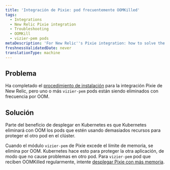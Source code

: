 ```yaml
---
title: 'Integración de Pixie: pod frecuentemente OOMKilled'
tags:
  - Integrations
  - New Relic Pixie integration
  - Troubleshooting
  - OOMKill
  - vizier-pem pods
metaDescription: 'For New Relic''s Pixie integration: how to solve the problem of vizier-pem pods being OOMKilled.'
freshnessValidatedDate: never
translationType: machine
---
```


## Problema

Ha completado el [procedimiento de instalación](/docs/kubernetes-pixie/auto-telemetry-pixie/install-auto-telemetry-pixie) para la integración Pixie de New Relic, pero uno o más `vizier-pem` pods están siendo eliminados con frecuencia por OOM.

## Solución

Parte del beneficio de desplegar en Kubernetes es que Kubernetes eliminará con OOM los pods que estén usando demasiados recursos para proteger el otro pod en el clúster.

Cuando el módulo `vizier-pem` de Pixie excede el límite de memoria, se elimina por OOM. Kubernetes hace esto para proteger la otra aplicación, de modo que no cause problemas en otro pod. Para `vizier-pem` pod que reciben OOMKilled regularmente, intente [desplegar Pixie con más memoria](/docs/kubernetes-pixie/auto-telemetry-pixie/advanced-configuration/manage-pixie-memory#set-memory-limit).